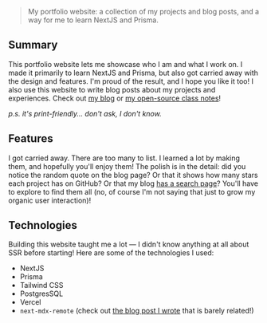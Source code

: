 >My portfolio website: a collection of my projects and blog posts, and a way for me to learn NextJS and Prisma.

## Summary

This portfolio website lets me showcase who I am and what I work on. I made it primarily to learn NextJS and Prisma, but also got carried away with the design and features. I'm proud of the result, and I hope you like it too!
I also use this website to write blog posts about my projects and experiences. Check out [my blog](/blog) or [my open-source class notes](/notes)!

*p.s. it's print-friendly... don't ask, I don't know.*

## Features

I got carried away. There are too many to list. I learned a lot by making them, and hopefully you'll enjoy them! The polish is in the detail: did you notice the random quote on the blog page? Or that it shows how many stars each project has on GitHub? Or that my blog [has a search page](/blog/search)?
You'll have to explore to find them all (no, of course I'm not saying that just to grow my organic user interaction)!

## Technologies

Building this website taught me a lot — I didn't know anything at all about SSR before starting! Here are some of the technologies I used:

- NextJS
- Prisma
- Tailwind CSS
- PostgresSQL
- Vercel
- `next-mdx-remote` (check out [the blog post I wrote](/blog/mdx-embeds) that is barely related!)